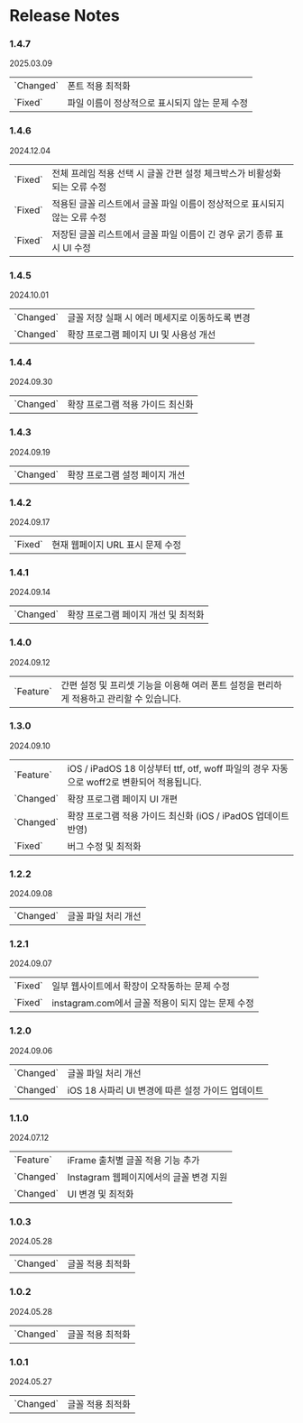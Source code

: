 
# Release Notes

### 1.4.7
2025.03.09
<br/>
<div className='border rounded-lg border-solid border-neutral-200 px-2 py-0 bg-neutral-50'>
    <table>
        <tbody>
            <tr className="block update">
                <td className="cat">`Changed`</td>
                <td className='text-sm'>폰트 적용 최적화</td>
            </tr>
            <tr className="block fix">
                <td className="cat">`Fixed`</td>
                <td className='text-sm'>파일 이름이 정상적으로 표시되지 않는 문제 수정</td>
            </tr>
        </tbody>
    </table>
</div>

### 1.4.6
2024.12.04
<br/>
<div className='border rounded-lg border-solid border-neutral-200 px-2 py-0 bg-neutral-50'>
    <table>
        <tbody>
            <tr className="block fix">
                <td className="cat">`Fixed`</td>
                <td className='text-sm'>전체 프레임 적용 선택 시 글꼴 간편 설정 체크박스가 비활성화되는 오류 수정</td>
            </tr>
            <tr className="block fix">
                <td className="cat">`Fixed`</td>
                <td className='text-sm'>적용된 글꼴 리스트에서 글꼴 파일 이름이 정상적으로 표시되지 않는 오류 수정</td>
            </tr>
            <tr className="block fix">
                <td className="cat">`Fixed`</td>
                <td className='text-sm'>저장된 글꼴 리스트에서 글꼴 파일 이름이 긴 경우 굵기 종류 표시 UI 수정</td>
            </tr>
        </tbody>
    </table>
</div>

### 1.4.5
2024.10.01
<br/>
<div className='border rounded-lg border-solid border-neutral-200 px-2 py-0 bg-neutral-50'>
    <table>
        <tbody>
            <tr className="block update">
                <td className="cat">`Changed`</td>
                <td className='text-sm'>글꼴 저장 실패 시 에러 메세지로 이동하도록 변경</td>
            </tr>
            <tr className="block update">
                <td className="cat">`Changed`</td>
                <td className='text-sm'>확장 프로그램 페이지 UI 및 사용성 개선</td>
            </tr>
        </tbody>
    </table>
</div>

### 1.4.4
2024.09.30
<br/>
<div className='border rounded-lg border-solid border-neutral-200 px-2 py-0 bg-neutral-50'>
    <table>
        <tbody>
            <tr className="block update">
                <td className="cat">`Changed`</td>
                <td className='text-sm'>확장 프로그램 적용 가이드 최신화</td>
            </tr>
        </tbody>
    </table>
</div>

### 1.4.3
2024.09.19
<br/>
<div className='border rounded-lg border-solid border-neutral-200 px-2 py-0 bg-neutral-50'>
    <table>
        <tbody>
            <tr className="block update">
                <td className="cat">`Changed`</td>
                <td className='text-sm'>확장 프로그램 설정 페이지 개선</td>
            </tr>
        </tbody>
    </table>
</div>

### 1.4.2
2024.09.17
<br/>
<div className='border rounded-lg border-solid border-neutral-200 px-2 py-0 bg-neutral-50'>
    <table>
        <tbody>
            <tr className="block fix">
                <td className="cat">`Fixed`</td>
                <td className='text-sm'>현재 웹페이지 URL 표시 문제 수정</td>
            </tr>
        </tbody>
    </table>
</div>

### 1.4.1
2024.09.14
<br/>
<div className='border rounded-lg border-solid border-neutral-200 px-2 py-0 bg-neutral-50'>
    <table>
        <tbody>
            <tr className="block update">
                <td className="cat">`Changed`</td>
                <td className='text-sm'>확장 프로그램 페이지 개선 및 최적화</td>
            </tr>
        </tbody>
    </table>
</div>

### 1.4.0
2024.09.12
<br/>
<div className='border rounded-lg border-solid border-neutral-200 px-2 py-0 bg-neutral-50'>
    <table>
        <tbody>
            <tr className="block feature">
                <td className="cat">`Feature`</td>
                <td className='text-sm'>간편 설정 및 프리셋 기능을 이용해 여러 폰트 설정을 편리하게 적용하고 관리할 수 있습니다.</td>
            </tr>
        </tbody>
    </table>
</div>

### 1.3.0
2024.09.10
<br/>
<div className='border rounded-lg border-solid border-neutral-200 px-2 py-0 bg-neutral-50'>
    <table>
        <tbody>
            <tr className="block feature">
                <td className="cat">`Feature`</td>
                <td className='text-sm'>iOS / iPadOS 18 이상부터 ttf, otf, woff 파일의 경우 자동으로 woff2로 변환되어 적용됩니다.</td>
            </tr>
            <tr style={{ height: '5px' }}></tr>
            <tr className="block update">
                <td className="cat">`Changed`</td>
                <td className='text-sm'>확장 프로그램 페이지 UI 개편</td>
            </tr>
            <tr className="block update">
                <td className="cat">`Changed`</td>
                <td className='text-sm'>확장 프로그램 적용 가이드 최신화 (iOS / iPadOS 업데이트 반영)</td>
            </tr>
            <tr style={{ height: '5px' }}></tr>
            <tr className="block fix">
                <td className="cat">`Fixed`</td>
                <td className='text-sm'>버그 수정 및 최적화</td>
            </tr>
        </tbody>
    </table>
</div>

### 1.2.2
2024.09.08
<br/>
<div className='border rounded-lg border-solid border-neutral-200 px-2 py-0 bg-neutral-50'>
    <table>
        <tbody>
            <tr className="block update">
                <td className="cat">`Changed`</td>
                <td className='text-sm'>글꼴 파일 처리 개선</td>
            </tr>
        </tbody>
    </table>
</div>

### 1.2.1
2024.09.07
<br/>
<div className='border rounded-lg border-solid border-neutral-200 px-2 py-0 bg-neutral-50'>
    <table>
        <tbody>
            <tr className="block fix">
                <td className="cat">`Fixed`</td>
                <td className='text-sm'>일부 웹사이트에서 확장이 오작동하는 문제 수정</td>
            </tr>
            <tr className="block fix">
                <td className="cat">`Fixed`</td>
                <td className='text-sm'>instagram.com에서 글꼴 적용이 되지 않는 문제 수정</td>
            </tr>
        </tbody>
    </table>
</div>

### 1.2.0
2024.09.06
<br/>
<div className='border rounded-lg border-solid border-neutral-200 px-2 py-0 bg-neutral-50'>
    <table>
        <tbody>
            <tr className="block update">
                <td className="cat">`Changed`</td>
                <td className='text-sm'>글꼴 파일 처리 개선</td>
            </tr>
            <tr className="block update">
                <td className="cat">`Changed`</td>
                <td className='text-sm'>iOS 18 사파리 UI 변경에 따른 설정 가이드 업데이트</td>
            </tr>
        </tbody>
    </table>
</div>

### 1.1.0
2024.07.12
<br/>
<div className='border rounded-lg border-solid border-neutral-200 px-2 py-0 bg-neutral-50'>
    <table>
        <tbody>
            <tr className="block feature">
                <td className="cat">`Feature`</td>
                <td className='text-sm'>iFrame 출처별 글꼴 적용 기능 추가</td>
            </tr>
            <tr style={{ height: '5px' }}></tr>
            <tr className="block update">
                <td className="cat">`Changed`</td>
                <td className='text-sm'>Instagram 웹페이지에서의 글꼴 변경 지원</td>
            </tr>
            <tr className="block update">
                <td className="cat">`Changed`</td>
                <td className='text-sm'>UI 변경 및 최적화</td>
            </tr>
        </tbody>
    </table>
</div>

### 1.0.3
2024.05.28
<br/>
<div className='border rounded-lg border-solid border-neutral-200 px-2 py-0 bg-neutral-50'>
    <table>
        <tbody>
            <tr className="block update">
                <td className="cat">`Changed`</td>
                <td className='text-sm'>글꼴 적용 최적화</td>
            </tr>
        </tbody>
    </table>
</div>

### 1.0.2
2024.05.28
<br/>
<div className='border rounded-lg border-solid border-neutral-200 px-2 py-0 bg-neutral-50'>
    <table>
        <tbody>
            <tr className="block update">
                <td className="cat">`Changed`</td>
                <td className='text-sm'>글꼴 적용 최적화</td>
            </tr>
        </tbody>
    </table>
</div>

### 1.0.1
2024.05.27
<br/>
<div className='border rounded-lg border-solid border-neutral-200 px-2 py-0 bg-neutral-50'>
    <table>
        <tbody>
            <tr className="block update">
                <td className="cat">`Changed`</td>
                <td className='text-sm'>글꼴 적용 최적화</td>
            </tr>
        </tbody>
    </table>
</div>
